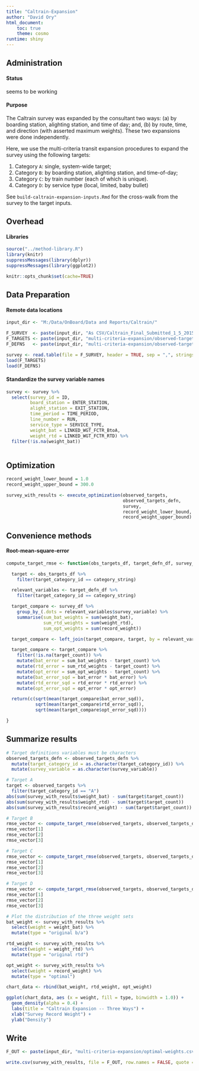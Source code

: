 ```yaml
---
title: "Caltrain-Expansion"
author: "David Ory"
html_document:
    toc: true
    theme: cosmo
runtime: shiny
---
```


## Administration

#### Status
seems to be working


#### Purpose
The Caltrain survey was expanded by the consultant two ways: (a) by boarding station, alighting station, and time of day; and, (b) by route, time, and direction (with asserted maximum weights).  These two expansions were done independently.

Here, we use the multi-criteria transit expansion procedures to expand the survey using the following targets:

1.  Category `A`: single, system-wide target;
2.  Category `B`: by boarding station, alighting station, and time-of-day;
3.  Category `C`: by train number (each of which is unique).
4.  Category `D`: by service type (local, limited, baby bullet)

See `build-caltrain-expansion-inputs.Rmd` for the cross-walk from the survey to the target inputs.

## Overhead

#### Libraries
```r
source("../method-library.R")
library(knitr)
suppressMessages(library(dplyr))
suppressMessages(library(ggplot2))
```

```r
knitr::opts_chunk$set(cache=TRUE)
```

## Data Preparation
#### Remote data locations
```r
input_dir <- "M:/Data/OnBoard/Data and Reports/Caltrain/" 

F_SURVEY  <- paste(input_dir, "As CSV/Caltrain_Final_Submitted_1_5_2015_withSERVICETYPE NO POUND OR SINGLE QUOTE.csv", sep = "")
F_TARGETS <- paste(input_dir, "multi-criteria-expansion/observed-target-counts.Rdata", sep = "")
F_DEFNS   <- paste(input_dir, "multi-criteria-expansion/observed-target-definitions.Rdata", sep = "")

survey <- read.table(file = F_SURVEY, header = TRUE, sep = ",", stringsAsFactors = FALSE)
load(F_TARGETS)
load(F_DEFNS)

```

#### Standardize the survey variable names
```r
survey <- survey %>%
  select(survey_id = ID, 
         board_station = ENTER_STATION,
         alight_station = EXIT_STATION,
         time_period = TIME_PERIOD,
         line_number = RUN,
         service_type = SERVICE_TYPE,
         weight_bat = LINKED_WGT_FCTR_BtoA,
         weight_rtd = LINKED_WGT_FCTR_RTD) %>%
  filter(!is.na(weight_bat))
         
```

## Optimization
```r
record_weight_lower_bound = 1.0
record_weight_upper_bound = 300.0

survey_with_results <- execute_optimization(observed_targets, 
                                            observed_targets_defn,
                                            survey,
                                            record_weight_lower_bound,
                                            record_weight_upper_bound) 
```

## Convenience methods
#### Root-mean-square-error
```r
compute_target_rmse <- function(obs_targets_df, target_defn_df, survey_df, category_string){

  target <- obs_targets_df %>%
    filter(target_category_id == category_string)

  relevant_variables <- target_defn_df %>%
    filter(target_category_id == category_string)

  target_compare <- survey_df %>%
    group_by_(.dots = relevant_variables$survey_variable) %>%
    summarise(sum_bat_weights = sum(weight_bat), 
              sum_rtd_weights = sum(weight_rtd),
              sum_opt_weights = sum(record_weight))

  target_compare <- left_join(target_compare, target, by = relevant_variables$survey_variable)

  target_compare <- target_compare %>%
    filter(!is.na(target_count)) %>%
    mutate(bat_error = sum_bat_weights - target_count) %>%
    mutate(rtd_error = sum_rtd_weights - target_count) %>%
    mutate(opt_error = sum_opt_weights - target_count) %>%
    mutate(bat_error_sqd = bat_error * bat_error) %>%
    mutate(rtd_error_sqd = rtd_error * rtd_error) %>%
    mutate(opt_error_sqd = opt_error * opt_error)

  return(c(sqrt(mean(target_compare$bat_error_sqd)),
           sqrt(mean(target_compare$rtd_error_sqd)),
           sqrt(mean(target_compare$opt_error_sqd))))

}
```

## Summarize results
```r
# Target definitions variables must be characters
observed_targets_defn <- observed_targets_defn %>%
  mutate(target_category_id = as.character(target_category_id)) %>%
  mutate(survey_variable = as.character(survey_variable))

# Target A
target <- observed_targets %>%
  filter(target_category_id == "A")
abs(sum(survey_with_results$weight_bat) - sum(target$target_count))
abs(sum(survey_with_results$weight_rtd) - sum(target$target_count))
abs(sum(survey_with_results$record_weight) - sum(target$target_count))

# Target B
rmse_vector <- compute_target_rmse(observed_targets, observed_targets_defn, survey_with_results, "B")
rmse_vector[1]
rmse_vector[2]
rmse_vector[3]

# Target C
rmse_vector <- compute_target_rmse(observed_targets, observed_targets_defn, survey_with_results, "C")
rmse_vector[1]
rmse_vector[2]
rmse_vector[3]

# Target D
rmse_vector <- compute_target_rmse(observed_targets, observed_targets_defn, survey_with_results, "D")
rmse_vector[1]
rmse_vector[2]
rmse_vector[3]

# Plot the distribution of the three weight sets
bat_weight <- survey_with_results %>%
  select(weight = weight_bat) %>%
  mutate(type = "original b/a")

rtd_weight <- survey_with_results %>%
  select(weight = weight_rtd) %>%
  mutate(type = "original rtd")

opt_weight <- survey_with_results %>%
  select(weight = record_weight) %>%
  mutate(type = "optimal")

chart_data <- rbind(bat_weight, rtd_weight, opt_weight)

ggplot(chart_data, aes (x = weight, fill = type, binwidth = 1.0)) + 
  geom_density(alpha = 0.4) + 
  labs(title = "Caltrain Expansion -- Three Ways") + 
  xlab("Survey Record Weight") + 
  ylab("Density")

```

## Write
```r
F_OUT <- paste(input_dir, "multi-criteria-expansion/optimal-weights.csv", sep = "")

write.csv(survey_with_results, file = F_OUT, row.names = FALSE, quote = F)
```

